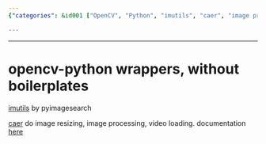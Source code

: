 ```yaml
---
{"categories": &id001 ["OpenCV", "Python", "imutils", "caer", "image processing", "video loading", "boilerplate code"], "category": "OpenCV", "date": "2022-09-13 14:33:48", "description": "This article discusses Python wrappers for OpenCV, specifically highlighting imutils by PyImagesearch and caer libraries. These libraries offer streamlined solutions for tasks like image resizing, processing, and video loading without requiring boilerplate code. The article provides a link to access further documentation on these tools.", "tags": *id001, "title": "opencv-python wrappers, without boilerplates"}

---
```


------

# opencv-python wrappers, without boilerplates

[imutils](https://github.com/pyimagesearch/imutils) by pyimagesearch

[caer](https://github.com/jasmcaus/caer) do image resizing, image processing, video loading. 
documentation [here](https://caer.readthedocs.io/en/latest/)

